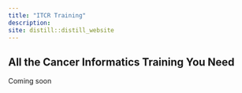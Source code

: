 ```yaml
---
title: "ITCR Training"
description:
site: distill::distill_website
---
```


## All the Cancer Informatics Training You Need

Coming soon


